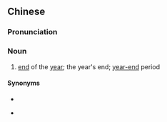 {{also|年终}}
==Chinese==
{{zh-forms|s=年终}}

===Pronunciation===
{{zh-pron
|m=niánzhōng
|c=nin4 zung1
|h=pfs=ngièn-chûng
|mn=nî-chiong
|cat=n
}}

===Noun===
{{zh-noun}}

# [[end]] of the [[year]]; the year's end; [[year-end]] period

====Synonyms====
* {{zh-l|年末}}
* {{qualifier|Min Nan}} {{zh-l|年兜}}

{{zh-cat|Time}}